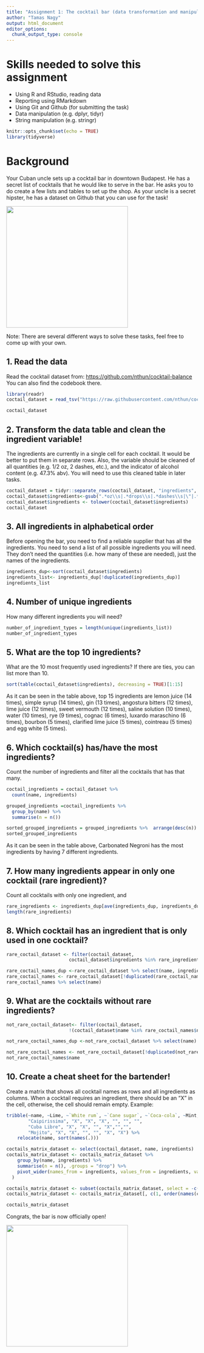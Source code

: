 ```yaml
---
title: "Assignment 1: The cocktail bar (data transformation and manipulation)"
author: "Tamas Nagy"
output: html_document
editor_options: 
  chunk_output_type: console
---
```


# Skills needed to solve this assignment

-   Using R and RStudio, reading data
-   Reporting using RMarkdown
-   Using Git and Github (for submitting the task)
-   Data manipulation (e.g. dplyr, tidyr)
-   String manipulation (e.g. stringr)

```r
knitr::opts_chunk$set(echo = TRUE)
library(tidyverse)
```

# Background

Your Cuban uncle sets up a cocktail bar in downtown Budapest. He has a secret list of cocktails that he would like to serve in the bar. He asks you to do create a few lists and tables to set up the shop. As your uncle is a secret hipster, he has a dataset on Github that you can use for the task!

![](https://media1.tenor.com/images/57a519cffd0ad4693be3b9c94b211540/tenor.gif?itemid=5195211){width="320"}

Note: There are several different ways to solve these tasks, feel free to come up with your own.

## 1. Read the data

Read the cocktail dataset from: <https://github.com/nthun/cocktail-balance> You can also find the codebook there.

```r
library(readr)
coctail_dataset = read_tsv("https://raw.githubusercontent.com/nthun/cocktail-balance/master/cocktail_data.tsv")
```
```r
coctail_dataset
```

## 2. Transform the data table and clean the ingredient variable!

The ingredients are currently in a single cell for each cocktail. It would be better to put them in separate rows. Also, the variable should be cleaned of all quantities (e.g. 1/2 oz, 2 dashes, etc.), and the indicator of alcohol content (e.g. 47.3% abv). You will need to use this cleaned table in later tasks.

```r
coctail_dataset = tidyr::separate_rows(coctail_dataset, "ingredients", sep="<br/>|or\\s") 
coctail_dataset$ingredients<-gsub(".*oz\\s|.*drops\\s|.*dashes\\s|\"|.*dash\\s|.*drop\\s|.*bsp\\s|\\s*\\([^\\)]+\\)|.*proof\\s|\\s+$","",coctail_dataset$ingredients)
coctail_dataset$ingredients <- tolower(coctail_dataset$ingredients)
coctail_dataset
```

## 3. All ingredients in alphabetical order

Before opening the bar, you need to find a reliable supplier that has all the ingredients. You need to send a list of all possible ingredients you will need. They don't need the quantities (i.e. how many of these are needed), just the names of the ingredients.

```r
ingredients_dup<-sort(coctail_dataset$ingredients)
ingredients_list<- ingredients_dup[!duplicated(ingredients_dup)]
ingredients_list
```

## 4. Number of unique ingredients

How many different ingredients you will need?

```r
number_of_ingredient_types = length(unique(ingredients_list))
number_of_ingredient_types

```

## 5. What are the top 10 ingredients?

What are the 10 most frequently used ingredients? If there are ties, you can list more than 10.

```r

sort(table(coctail_dataset$ingredients), decreasing = TRUE)[1:15] 

```

As it can be seen in the table above, top 15 ingredients are lemon juice (14 times), simple syrup (14 times), gin (13 times), angostura bitters (12 times), lime juice (12 times), sweet vermouth (12 times), saline solution (10 times), water (10 times), rye (9 times), cognac (6 times), luxardo maraschino (6 times), bourbon (5 times), clarified lime juice (5 times), cointreau (5 times) and egg white (5 times). 

## 6. Which cocktail(s) has/have the most ingredients?

Count the number of ingredients and filter all the cocktails that has that many.

```r
coctail_ingredients = coctail_dataset %>%  
  count(name, ingredients)

grouped_ingredients =coctail_ingredients %>%           
  group_by(name) %>% 
  summarise(n = n())

sorted_grouped_ingredients = grouped_ingredients %>%  arrange(desc(n))
sorted_grouped_ingredients
```

As it can be seen in the table above, Carbonated Negroni has the most ingredients by having 7 different ingredients. 

## 7. How many ingredients appear in only one cocktail (rare ingredient)?

Count all cocktails with only one ingredient, and

```r
rare_ingredients <- ingredients_dup[ave(ingredients_dup, ingredients_dup, FUN = length) == 1]
length(rare_ingredients)
```

## 8. Which cocktail has an ingredient that is only used in one cocktail?

```r
rare_coctail_dataset <- filter(coctail_dataset,
                       coctail_dataset$ingredients %in% rare_ingredients)

rare_coctail_names_dup <-rare_coctail_dataset %>% select(name, ingredients)
rare_coctail_names <- rare_coctail_dataset[!duplicated(rare_coctail_names_dup$name), ]
rare_coctail_names %>% select(name)
```

## 9. What are the cocktails without rare ingredients?

```r
not_rare_coctail_dataset<- filter(coctail_dataset,
                       !(coctail_dataset$name %in% rare_coctail_names$name))

not_rare_coctail_names_dup <-not_rare_coctail_dataset %>% select(name)

not_rare_coctail_names <- not_rare_coctail_dataset[!duplicated(not_rare_coctail_names_dup$name), ]
not_rare_coctail_names$name
```

## 10. Create a cheat sheet for the bartender!

Create a matrix that shows all cocktail names as rows and all ingredients as columns. When a cocktail requires an ingredient, there should be an "X" in the cell, otherwise, the cell should remain empty. Example:

```r
tribble(~name, ~Lime, ~`White rum`, ~`Cane sugar`, ~`Coca-cola`, ~Mint, ~Soda,
        "Caipirissima", "X", "X", "X", "", "", "",
        "Cuba Libre", "X", "X", "", "X","","",
        "Mojito", "X", "X", "", "", "X", "X") %>% 
    relocate(name, sort(names(.)))
```

```r
coctails_matrix_dataset <- select(coctail_dataset, name, ingredients)
coctails_matrix_dataset <- coctails_matrix_dataset %>%
    group_by(name, ingredients) %>%
    summarise(n = n(), .groups = "drop") %>%
    pivot_wider(names_from = ingredients, values_from = ingredients, values_fill = list(ingredients = ""), values_fn = list(ingredients = function(x) "X") 
  )

coctails_matrix_dataset <- subset(coctails_matrix_dataset, select = -c(n))
coctails_matrix_dataset <- coctails_matrix_dataset[, c(1, order(names(coctails_matrix_dataset)[-1]) + 1)]

coctails_matrix_dataset
```


Congrats, the bar is now officially open!

![](https://i.pinimg.com/originals/4e/c1/0c/4ec10c9d32b2c7c28b4b638c7f809ec5.gif){width="320"}
